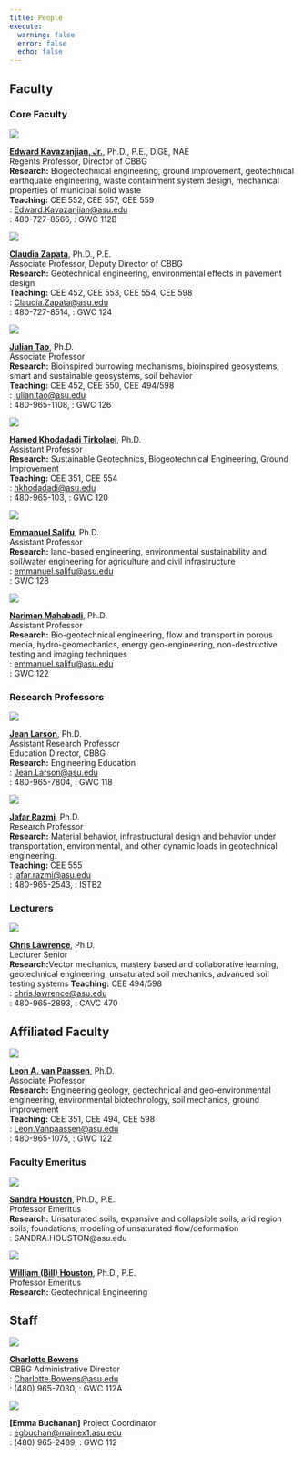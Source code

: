 ```yaml
---
title: People
execute:
  warning: false
  error: false
  echo: false
---
```


## Faculty

### Core Faculty

::: {layout="[[30, 70]]"}

![](./img/Ed.jpg)

**[Edward Kavazanjian, Jr.](https://isearch.asu.edu/profile/742158)**, Ph.D., P.E., D.GE, NAE\
Regents Professor, Director of CBBG\
**Research:** Biogeotechnical engineering, ground improvement, geotechnical earthquake engineering, waste containment system design, mechanical properties of municipal solid waste\
**Teaching:** CEE 552, CEE 557, CEE 559\
<i class="bi bi-envelope-fill"></i>: <Edward.Kavazanjian@asu.edu>\
<i class="bi bi-telephone-fill"></i>: 480-727-8566, <i class="bi bi-geo-alt-fill"></i>: GWC 112B
:::

::: {layout="[[30, 70]]"}

![](./img/Claudia.jpg)

**[Claudia Zapata](https://isearch.asu.edu/profile/27053)**, Ph.D., P.E.\
Associate Professor, Deputy Director of CBBG\
**Research:** Geotechnical engineering, environmental effects in pavement design\
**Teaching:** CEE 452, CEE 553, CEE 554, CEE 598\
<i class="bi bi-envelope-fill"></i>: <Claudia.Zapata@asu.edu>\
<i class="bi bi-telephone-fill"></i>: 480-727-8514, <i class="bi bi-geo-alt-fill"></i>: GWC 124
:::


::: {layout="[[30, 70]]"}

![](./img/Julian.jpg)

**[Julian Tao](https://isearch.asu.edu/profile/3333500)**, Ph.D.\
Associate Professor\
**Research:** Bioinspired burrowing mechanisms, bioinspired geosystems, smart and sustainable geosystems, soil behavior\
**Teaching:** CEE 452, CEE 550, CEE 494/598\
<i class="bi bi-envelope-fill"></i>: <julian.tao@asu.edu>\
<i class="bi bi-telephone-fill"></i>: 480-965-1108, <i class="bi bi-geo-alt-fill"></i>: GWC 126
:::

::: {layout="[[30, 70]]"}

![](./img/Hamed.png)

**[Hamed Khodadadi Tirkolaei](https://isearch.asu.edu/profile/2623100)**, Ph.D.\
Assistant Professor\
**Research:** Sustainable Geotechnics, Biogeotechnical Engineering, Ground Improvement\
**Teaching:** CEE 351, CEE 554\
<i class="bi bi-envelope-fill"></i>: <hkhodadadi@asu.edu>\
<i class="bi bi-telephone-fill"></i>: 480-965-103, <i class="bi bi-geo-alt-fill"></i>: GWC 120
:::


::: {layout="[30, 70]"}

![](./img/Emmanuel.jpg) 

**[Emmanuel Salifu](https://www.emmanuelsalifu.com/)**, Ph.D.\
Assistant Professor\
**Research:** land-based engineering, environmental sustainability and soil/water engineering for agriculture and civil infrastructure\
<i class="bi bi-envelope-fill"></i>: <emmanuel.salifu@asu.edu>\
<i class="bi bi-geo-alt-fill"></i>: GWC 128
:::

::: {layout="[30, 70]"}

![](img/Nariman.png)

**[Nariman Mahabadi](https://search.asu.edu/profile/2444073)**, Ph.D.\
Assistant Professor\
**Research:** Bio-geotechnical engineering, flow and transport in porous media, hydro-geomechanics, energy geo-engineering, non-destructive testing and imaging techniques \
<i class="bi bi-envelope-fill"></i>: <emmanuel.salifu@asu.edu>\
<i class="bi bi-geo-alt-fill"></i>: GWC 122
:::


### Research Professors

::: {layout="[[30, 70]]"}

![](./img/Jean.jpg)

**[Jean Larson](https://isearch.asu.edu/profile/287853)**, Ph.D.\
Assistant Research Professor\
Education Director, CBBG\
**Research:** Engineering Education\
<i class="bi bi-envelope-fill"></i>: <Jean.Larson@asu.edu>\
<i class="bi bi-telephone-fill"></i>: 480-965-7804, <i class="bi bi-geo-alt-fill"></i>: GWC 118
:::

::: {layout="[[30, 70]]"}

![](./img/Jafar.png)

**[Jafar Razmi](https://isearch.asu.edu/profile/3497830)**, Ph.D.\
Research Professor\
**Research:** Material behavior, infrastructural design and behavior under transportation, environmental, and other dynamic loads in geotechnical engineering.\
**Teaching:** CEE 555\
<i class="bi bi-envelope-fill"></i>: <jafar.razmi@asu.edu>\
<i class="bi bi-telephone-fill"></i>: 480-965-2543, <i class="bi bi-geo-alt-fill"></i>: ISTB2
:::

### Lecturers

::: {layout="[[30, 70]]"}

![](./img/Chris.jpg)

**[Chris Lawrence](https://isearch.asu.edu/profile/20845)**, Ph.D.\
Lecturer Senior\
**Research:**Vector mechanics, mastery based and collaborative learning, geotechnical engineering, unsaturated soil mechanics, advanced soil testing systems
**Teaching:** CEE 494/598\
<i class="bi bi-envelope-fill"></i>: <chris.lawrence@asu.edu>\
<i class="bi bi-telephone-fill"></i>: 480-965-2893, <i class="bi bi-geo-alt-fill"></i>: CAVC 470
:::

## Affiliated Faculty 

::: {layout="[[30, 70]]"}

![](./img/Leon.jpg)

**[Leon A. van Paassen](https://isearch.asu.edu/profile/3002885)**, Ph.D.\
Associate Professor\
**Research:** Engineering geology, geotechnical and geo-environmental engineering, environmental biotechnology, soil mechanics, ground improvement\
**Teaching:** CEE 351, CEE 494, CEE 598\
<i class="bi bi-envelope-fill"></i>: <Leon.Vanpaassen@asu.edu>\
<i class="bi bi-telephone-fill"></i>: 480-965-1075, <i class="bi bi-geo-alt-fill"></i>: GWC 122
:::

### Faculty Emeritus

::: {layout="[[30, 70]]"}

![](./img/Sandra.jpg)

**[Sandra Houston](https://isearch.asu.edu/profile/91749)**, Ph.D., P.E.\
Professor Emeritus\
**Research:** Unsaturated soils, expansive and collapsible soils, arid region soils, foundations, modeling of unsaturated flow/deformation\
<i class="bi bi-envelope-fill"></i>: SANDRA.HOUSTON@asu.edu
:::

::: {layout="[[30, 70]]"}

![](./img/sundevil.png)

**[William (Bill) Houston](https://isearch.asu.edu/profile/108929)**, Ph.D., P.E.\
Professor Emeritus\
**Research:** Geotechnical Engineering
:::


<!-- ## Visiting Scholars -->
<!--    * Daehyun Kim  -->

## Staff

::: {layout="[[30, 70]]"}
![](./img/Charlotte.png)

**[Charlotte Bowens](https://isearch.asu.edu/profile/3648363)**\
CBBG Administrative Director\
<i class="bi bi-envelope-fill"></i>: <Charlotte.Bowens@asu.edu>  
<i class="bi bi-telephone-fill"></i>: (480) 965-7030, <i class="bi bi-geo-alt-fill"></i>: GWC 112A
:::

::: {layout="[[30, 70]]"}

![](img/emma.png)

**[Emma Buchanan]**
Project Coordinator\
<i class="bi bi-envelope-fill"></i>: <egbuchan@mainex1.asu.edu>  
<i class="bi bi-telephone-fill"></i>: (480) 965-2489, <i class="bi bi-geo-alt-fill"></i>: GWC 112
:::

<!-- ## [Roster](roster.qmd) -->

